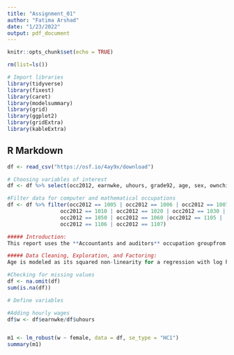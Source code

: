 ```yaml
---
title: "Assignment_01"
author: "Fatima Arshad"
date: "1/23/2022"
output: pdf_document
---
```


```r
knitr::opts_chunk$set(echo = TRUE)

rm(list=ls())

# Import libraries
library(tidyverse)
library(fixest)
library(caret)
library(modelsummary)
library(grid)
library(ggplot2)
library(gridExtra)
library(kableExtra)
```

## R Markdown

```r
df <- read_csv("https://osf.io/4ay9x/download")

# Choosing variables of interest
df <- df %>% select(occ2012, earnwke, uhours, grade92, age, sex, ownchild, marital)

#Filter data for computer and mathematical occupations
df <- df %>% filter(occ2012 == 1005 | occ2012 == 1006 | occ2012 == 1007 |  
                 occ2012 == 1010 | occ2012 == 1020 | occ2012 == 1030 | 
                 occ2012 == 1050 | occ2012 == 1060 |occ2012 == 1105 | 
                 occ2012 == 1106 | occ2012 == 1107)

```



```r
##### Introduction:
This report uses the **Accountants and auditors** occupation groupfrom the [cps-earnings dataset](https://osf.io/g8p9j/) to build four predictive models using linear regression for earnings per hour. The BIC, RMSE, and five-fold cross-validation for cross-validated RMSE is calculated to discuss the relationship between model complexity and performance.

##### Data Cleaning, Exploration, and Factoring:
Age is modeled as its squared non-linearity for a regression with log hourly wage as the dependent variable. The following subset of predictor variables are considered for the purpose of this analysis: education level (Bachelor degree as base), age (squared), sex (male as base), number of children (squared and cubic), and marital status (not married as base). *Refer to Appendix for further details.* 
```


```r
#Checking for missing values
df <- na.omit(df)
sum(is.na(df))

# Define variables

#Adding hourly wages
df$w <- df$earnwke/df$uhours


```

```r

```

```r

m1 <- lm_robust(w ~ female, data = df, se_type = "HC1")
summary(m1)


```


